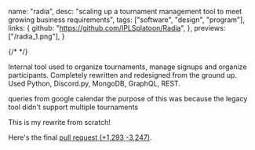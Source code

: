   name: "radia",
  desc: "scaling up a tournament management tool to meet growing business requirements",
  tags: ["software", "design", "program"],
  links: {
    github: "https://github.com/IPLSplatoon/Radia",
  },
  previews: ["/radia_1.png"],
}

{/* <Collage /> */}

<CaseDivider />

Internal tool used to organize tournaments, manage signups and organize participants. Completely rewritten and redesigned from the ground up. Used Python, Discord.py, MongoDB, GraphQL, REST.

queries from google calendar
the purpose of this was because the legacy tool didn't support multiple tournaments

This is my rewrite from scratch!

Here's the final [pull request <span class="text-slate-600">(<span class="text-green-500">+1,293</span> <span class="text-red-500">-3,247</span>)</span>](https://github.com/IPLSplatoon/Radia/pull/1).
